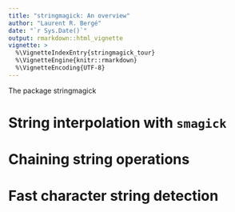 ```yaml
---
title: "stringmagick: An overview"
author: "Laurent R. Bergé"
date: "`r Sys.Date()`"
output: rmarkdown::html_vignette
vignette: >
  %\VignetteIndexEntry{stringmagick_tour}
  %\VignetteEngine{knitr::rmarkdown}
  %\VignetteEncoding{UTF-8}
---
```



The package stringmagick



# String interpolation with `smagick`



# Chaining string operations

# Fast character string detection
